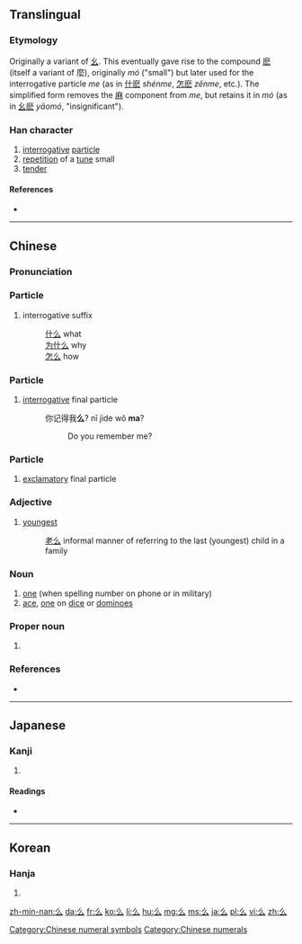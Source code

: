 {{also|幺|麼}}<!-- may be replaced by zh-forms -->
==Translingual==
{{stroke order|type=animate}}

===Etymology===
Originally a variant of [[幺]]. This eventually gave rise to the compound [[麽]] (itself a variant of 麼), originally ''mó'' ("small") but later used for the interrogative particle ''me'' (as in [[什麽]] ''shénme'', [[怎麽]] ''zěnme'', etc.). The simplified form removes the [[麻]] component from ''me'', but retains it in ''mó'' (as in [[幺麽]] ''yāomó'', "insignificant").

===Han character===
{{Han char|rn=4|rad=丿|as=02|sn=3|four=20732|canj=HI|ids=⿱丿厶}}

# [[interrogative]] [[particle]]
# [[repetition]] of a [[tune]] small
# [[tender]]

====References====
* {{Han ref|kx=0082.030|dkj=00121|dj=0165.090|hdz=10033.020|uh=4E48|ud=20040|bh=A45C|bd=42076}}

[[Category:Chinese numeral symbols]]
[[Category:Chinese numerals]]

----

==Chinese==
{{zh-hanzi-box|么/[[幺]]|么/[[麼]]/[[麽]]}}

===Pronunciation===
{{zh-pron
|m=me,ma,má,yāo,mó
|c=mo1,jiu1
|mc=y
|oc=y
|ma=
|cat=part,n,a
}}

===Particle===
{{zh-particle|s|tra=[[麼]] or [[麽]]|pin=me|pint=me5|sort=丿02}}

# interrogative suffix
#: [[什么]] what
#: [[为什么]] why
#: [[怎么]] how

===Particle===
{{zh-particle|s|tra=[[麼]] or [[麽]]|pin=ma|pint=ma5|sort=丿02}}

# [[interrogative]] final particle
#: 你记得我'''么'''? nǐ jìde wǒ '''ma'''?
#:: Do you remember me?

===Particle===
{{cmn-particle|s|tra=[[麼]] or [[麽]]|pin=má|pint=ma2|sort=丿02}}

# [[exclamatory]] final particle

===Adjective===
{{zh-adj|t|sim=幺|pin=yāo|pint=yao1|sort=丿02}}

# [[youngest]]
#: [[老么]] informal manner of referring to the last (youngest) child in a family

===Noun===
{{zh-noun|t|sim=幺|pint=yao1|sort=丿02}}

# [[one]] (when spelling number on phone or in military)
# [[ace]], [[one]] on [[dice]] or [[dominoes]]

===Proper noun===
{{zh-proper noun|t|sim=幺|pin=yāo|pint=yao1|sort=丿02}}

# {{surname|lang=cmn}}

===References===
* {{cite web
| url = http://www.mdbg.net/chindict/chindict.php?page=worddict&wdrst=0&wdqb=么
| title = 么
| work = MDBG English to Chinese dictionary ( Based on CC-CEDICT )
| language = Mandarin/English
| accessdate = 2014-02-14}}

----

==Japanese==

===Kanji===
{{ja-kanji|grade=|rs=丿02}}

# {{defn|lang=ja|sort=丿02}}

====Readings====
* {{ja-readings|on=[[えう]] (eu)|kun=}}

----

==Korean==

===Hanja===
{{ko-hanja|hangeul=요|rv=yo|mr=yo}}

# {{defn|lang=ko|sort=丿02}}

[[zh-min-nan:么]]
[[da:么]]
[[fr:么]]
[[ko:么]]
[[li:么]]
[[hu:么]]
[[mg:么]]
[[ms:么]]
[[ja:么]]
[[pl:么]]
[[vi:么]]
[[zh:么]]
